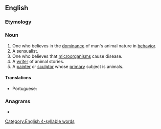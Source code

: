 ==English==

===Etymology===
{{suffix|en|animal|ist}}

===Noun===
{{en-noun}}

# One who believes in the [[dominance]] of man's animal nature in [[behavior]].
# A sensualist.
# <!--{{lb|en|archaic}}?--->One who believes that [[microorganism]]s cause disease.
# A [[writer]] of animal stories.
# A [[painter]] or [[sculptor]] whose [[primary]] subject is animals.

====Translations====
{{trans-top|painter or sculptor whose primary subject is animals}}
* Portuguese: {{t|pt|animalista|m|f}}
{{trans-mid}}
{{trans-bottom}}

===Anagrams===
* {{anagrams|en|a=aaiilmnst|Tamilians}}

[[Category:English 4-syllable words]]